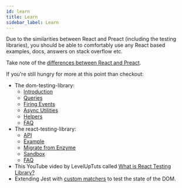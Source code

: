 ```yaml
---
id: learn
title: Learn
sidebar_label: Learn
---
```


Due to the similarities between React and Preact (including the testing
libraries), you should be able to comfortably use any React based examples,
docs, answers on stack overflow etc.

Take note of the
[differences between React and Preact](https://preactjs.com/guide/v10/differences-to-react).

If you're still hungry for more at this point than checkout:

- The dom-testing-library:
  - [Introduction](../intro.mdx)
  - [Queries](../dom-testing-library/api-queries)
  - [Firing Events](../dom-testing-library/api-events)
  - [Async Utilities](../dom-testing-library/api-async.mdx)
  - [Helpers](../dom-testing-library/api-helpers)
  - [FAQ](../dom-testing-library/faq.mdx)
- The react-testing-library:
  - [API](../react-testing-library/api.mdx)
  - [Example](../react-testing-library/example-intro.mdx)
  - [Migrate from Enzyme](../react-testing-library/migrate-from-enzyme.mdx)
  - [Sandbox](https://codesandbox.io/s/github/kentcdodds/react-testing-library-examples)
  - [FAQ](../react-testing-library/faq.mdx)
- This YouTube video by LevelUpTuts called
  [What is React Testing Library?](https://youtu.be/JKOwJUM4_RM)
- Extending Jest with
  [custom matchers](https://github.com/testing-library/jest-dom) to test the
  state of the DOM.
